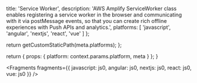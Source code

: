 
  title: 'Service Worker',
  description: 'AWS Amplify ServiceWorker class enables registering a service worker in the browser and communicating with it via postMessage events, so that you can create rich offline experiences with Push APIs and analytics.',
  platforms: [
    'javascript',
    'angular',
    'nextjs',
    'react',
    'vue'
  ]
};

  return getCustomStaticPath(meta.platforms);
};

  return {
    props: {
      platform: context.params.platform,
      meta
    }
  };
}


<Fragments
  fragments={{
    javascript: js0,
    angular: js0,
    nextjs: js0,
    react: js0,
    vue: js0
  }}
/>

